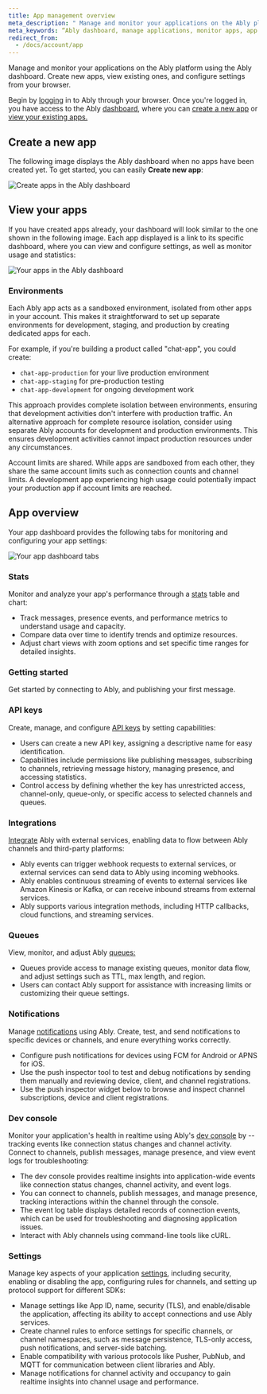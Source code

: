 ```yaml
---
title: App management overview
meta_description: " Manage and monitor your applications on the Ably platform using the Ably dashboard. Create new apps, view existing ones, and configure settings from your browser."
meta_keywords: “Ably dashboard, manage applications, monitor apps, app creation, application settings, Ably platform”
redirect_from:
  - /docs/account/app
---
```


Manage and monitor your applications on the Ably platform using the Ably dashboard. Create new apps, view existing ones, and configure settings from your browser.

Begin by [logging](https://ably.com/login) in to Ably through your browser. Once you're logged in, you have access to the Ably [dashboard](https://ably.com/accounts), where you can [create a new app](#create) or [view your existing apps.](#view)

## Create a new app <a id="create"/>

The following image displays the Ably dashboard when no apps have been created yet. To get started, you can easily **Create new app**:

![Create apps in the Ably dashboard](../../../../../images/content/screenshots/dash/create-app.png)

## View your apps <a id="view"/>

If you have created apps already, your dashboard will look similar to the one shown in the following image. Each app displayed is a link to its specific dashboard, where you can view and configure settings, as well as monitor usage and statistics:

![Your apps in the Ably dashboard](../../../../../images/content/screenshots/dash/your-apps.png)

### Environments <a id="environment"/>

Each Ably app acts as a sandboxed environment, isolated from other apps in your account. This makes it straightforward to set up separate environments for development, staging, and production by creating dedicated apps for each.

For example, if you're building a product called "chat-app", you could create:

- `chat-app-production` for your live production environment
- `chat-app-staging` for pre-production testing
- `chat-app-development` for ongoing development work

This approach provides complete isolation between environments, ensuring that development activities don't interfere with production traffic. An alternative approach for complete resource isolation, consider using separate Ably accounts for development and production environments. This ensures development activities cannot impact production resources under any circumstances.

<Aside data-type='important'>
Account limits are shared. While apps are sandboxed from each other, they share the same account limits such as connection counts and channel limits. A development app experiencing high usage could potentially impact your production app if account limits are reached.
</Aside>

## App overview

Your app dashboard provides the following tabs for monitoring and configuring your app settings:

![Your app dashboard tabs](../../../../../images/content/screenshots/dash/dash-tabs.png)

### Stats

Monitor and analyze your app's performance through a [stats](/docs/platform/account/app/stats) table and chart:

* Track messages, presence events, and performance metrics to understand usage and capacity.
* Compare data over time to identify trends and optimize resources.
* Adjust chart views with zoom options and set specific time ranges for detailed insights.

### Getting started

Get started by connecting to Ably, and publishing your first message.

### API keys

Create, manage, and configure [API keys](/docs/platform/account/app/api) by setting capabilities:

* Users can create a new API key, assigning a descriptive name for easy identification.
* Capabilities include permissions like publishing messages, subscribing to channels, retrieving message history, managing presence, and accessing statistics.
* Control access by defining whether the key has unrestricted access, channel-only, queue-only, or specific access to selected channels and queues.

### Integrations

[Integrate](/docs/platform/integrations) Ably with external services, enabling data to flow between Ably channels and third-party platforms:

* Ably events can trigger webhook requests to external services, or external services can send data to Ably using incoming webhooks.
* Ably enables continuous streaming of events to external services like Amazon Kinesis or Kafka, or can receive inbound streams from external services.
* Ably supports various integration methods, including HTTP callbacks, cloud functions, and streaming services.

### Queues

View, monitor, and adjust Ably [queues:](/docs/platform/account/app/queues)

* Queues provide access to manage existing queues, monitor data flow, and adjust settings such as TTL, max length, and region.
* Users can contact Ably support for assistance with increasing limits or customizing their queue settings.

### Notifications

Manage [notifications](/docs/platform/account/app/notifications) using Ably. Create, test, and send notifications to specific devices or channels, and enure everything works correctly.

* Configure push notifications for devices using FCM for Android or APNS for iOS.
* Use the push inspector tool to test and debug notifications by sending them manually and reviewing device, client, and channel registrations.
* Use the push inspector widget below to browse and inspect channel subscriptions, device and client registrations.

### Dev console

Monitor your application's health in realtime using Ably's [dev console](/docs/platform/account/app/console) by -- tracking events like connection status changes and channel activity. Connect to channels, publish messages, manage presence, and view event logs for troubleshooting:

* The dev console provides realtime insights into application-wide events like connection status changes, channel activity, and event logs.
* You can connect to channels, publish messages, and manage presence, tracking interactions within the channel through the console.
* The event log table displays detailed records of connection events, which can be used for troubleshooting and diagnosing application issues.
* Interact with Ably channels using command-line tools like cURL.

### Settings

Manage key aspects of your application [settings](/docs/platform/account/app/settings), including security, enabling or disabling the app, configuring rules for channels, and setting up protocol support for different SDKs:

* Manage settings like App ID, name, security (TLS), and enable/disable the application, affecting its ability to accept connections and use Ably services.
* Create channel rules to enforce settings for specific channels, or channel namespaces, such as message persistence, TLS-only access, push notifications, and server-side batching.
* Enable compatibility with various protocols like Pusher, PubNub, and MQTT for communication between client libraries and Ably.
* Manage notifications for channel activity and occupancy to gain realtime insights into channel usage and performance.

